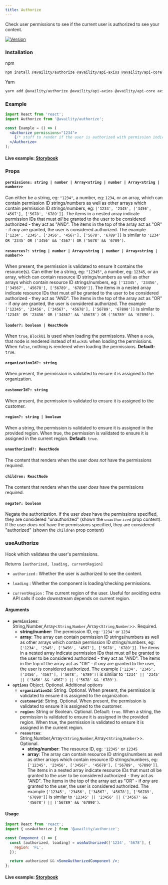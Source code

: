 ```yaml
---
title: Authorize
---
```


Check user permissions to see if the current user is authorized to see your content.

[![Version](https://img.shields.io/npm/v/@availity/authorize.svg?style=for-the-badge)](https://www.npmjs.com/package/@availity/authorize)

### Installation

npm

```bash
npm install @availity/authorize @availity/api-axios @availity/api-core axios --save
```

Yarn

```bash
yarn add @availity/authorize @availity/api-axios @availity/api-core axios
```

### Example

```jsx
import React from 'react';
import Authorize from '@availity/authorize';

const Example = () => (
  <Authorize permissions="1234">
    {/* stuff to render if the user is authorized with permission indicated above */}
  </Authorize>
);
```

#### Live example: <a href="https://availity.github.io/availity-react/storybook/?path=/story/components-authorize--default"> Storybook</a>

### Props

#### `permissions: string | number | Array<string | number | Array<string | number>>`

Can either be a string, eg: `"1234"`, a number, eg: `1234`, or an array, which can contain permission ID strings/numbers as well as other arrays which contain permission ID strings/numbers, eg: `['1234', '2345', ['3456', '4567'], ['5678', '6789']]`. The items in a nested array indicate permission IDs that must _all_ be granted to the user to be considered authorized - they act as "AND". The items in the top of the array act as "OR" - if _any_ are granted, the user is considered authorized. The example `['1234', '2345', ['3456', '4567'], ['5678', '6789']]` is similar to `'1234' OR '2345' OR ('3456' && '4567') OR ('5678' && '6789')`.

#### `resources?: string | number | Array<string | number | Array<string | number>>`

When present, the permission is validated to ensure it contains the resource(s). Can either be a string, eg: `"12345"`, a number, eg: `12345`, or an array, which can contain resource ID strings/numbers as well as other arrays which contain resource ID strings/numbers, eg: `['12345', '23456', ['34567', '45678'], ['56789', '67890']]`. The items in a nested array indicate resource IDs that must _all_ be granted to the user to be considered authorized - they act as "AND". The items in the top of the array act as "OR" - if _any_ are granted, the user is considered authorized. The example `['12345', '23456', ['34567', '45678'], ['56789', '67890']]` is similar to `'12345' OR '23456' OR ('34567' && '45678') OR ('56789' && '67890')`.

#### `loader?: boolean | ReactNode`

When `true`, `BlockUi` is used when loading the permissions. When a `node`, that node is rendered instead of `BlockUi` when loading the permissions. When `false`, nothing is rendered when loading the permissions. **Default:** `true`.

#### `organizationId?: string`

When present, the permission is validated to ensure it is assigned to the organization.

#### `customerId?: string`

When present, the permission is validated to ensure it is assigned to the customer.

#### `region?: string | boolean`

When a string, the permission is validated to ensure it is assigned in the provided region. When true, the permission is validated to ensure it is assigned in the current region. **Default:** `true`.

#### `unauthorized?: ReactNode`

The content that renders when the user _does not_ have the permissions required.

#### `children: ReactNode`

The content that renders when the user _does_ have the permissions required.

#### `negate?: boolean`

Negate the authorization. If the user _does_ have the permissions specified, they are considered "unauthorized" (shown the `unauthorized` prop content). If the user _does not_ have the permissions specified, they are considered "authorized" (shown the `children` prop content)

### useAuthorize

Hook which validates the user's permissions.

Returns `[authorized, loading, currentRegion]`

- `authorized` : Whether the user is authorized to see the content.

- `loading` : Whether the component is loading/checking permissions.

- `currentRegion` : The current region of the user. Useful for avoiding extra API calls if code downstream depends on current region.

#### Arguments

- **`permissions`**: String,Number,Array<`String`,`Number`,Array<`String`,`Number`>>. Required.
  - **string/number**: The permission ID, eg: `'1234'` or `1234`
  - **array**: The array can contain permission ID strings/numbers as well as other arrays which contain permission ID strings/numbers, eg: `['1234', '2345', ['3456', '4567'], ['5678', '6789']]`. The items in a nested array indicate permission IDs that must _all_ be granted to the user to be considered authorized - they act as "AND". The items in the top of the array act as "OR" - if _any_ are granted to the user, the user is considered authorized. The example `['1234', '2345', ['3456', '4567'], ['5678', '6789']]` is similar to `'1234' || '2345' || ('3456' && '4567') || ('5678' && '6789')`.
- **`options`** Object. Optional. Additional options
  - **`organizationId`**: String. Optional. When present, the permission is validated to ensure it is assigned to the organization.
  - **`customerId`**: String. Optional. When present, the permission is validated to ensure it is assigned to the customer.
  - **`region`**: String or Boolean. Optional. Default: `true`. When a string, the permission is validated to ensure it is assigned in the provided region. When true, the permission is validated to ensure it is assigned in the current region.
  - **`resources`**: String,Number,Array<`String`,`Number`,Array<`String`,`Number`>>. Optional.
    - **string/number**: The resource ID, eg: `'12345'` or `12345`
    - **array**: The array can contain resource ID strings/numbers as well as other arrays which contain resource ID strings/numbers, eg: `['12345', '23456', ['34567', '45678'], ['56789', '67890']]`. The items in a nested array indicate resource IDs that must _all_ be granted to the user to be considered authorized - they act as "AND". The items in the top of the array act as "OR" - if _any_ are granted to the user, the user is considered authorized. The example `['12345', '23456', ['34567', '45678'], ['56789', '67890']]` is similar to `'12345' || '23456' || ('34567' && '45678') || ('56789' && '67890')`.

#### Usage

```jsx
import React from 'react';
import { useAuthorize } from '@availity/authorize';

const Component () => {
  const [authorized, loading] = useAuthorized(['1234', '5678'], {
    region: 'FL',
  });

  return authorized && <SomeAuthorizedComponent />;
};
```

#### Live example: <a href="https://availity.github.io/availity-react/storybook/?path=/story/components-authorize--useAuthorize"> Storybook</a>
